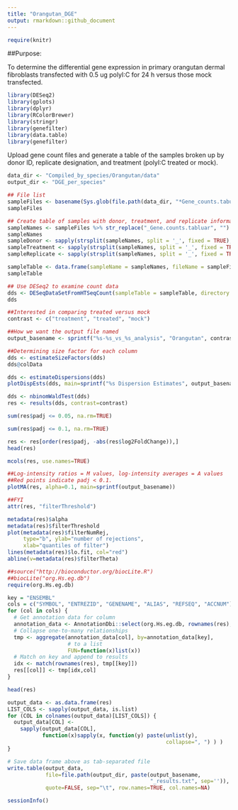 ```yaml
---
title: "Orangutan_DGE"
output: rmarkdown::github_document
---
```


```r
require(knitr)
```

##Purpose: 

To determine the differential gene expression in primary orangutan dermal fibroblasts transfected with 0.5 ug polyI:C for 24 h versus those mock transfected.

```r
library(DESeq2)
library(gplots)
library(dplyr)
library(RColorBrewer)
library(stringr)
library(genefilter)
library(data.table)
library(genefilter)
```

Upload gene count files and generate a table of the samples broken up by donor ID, replicate designation, and treatment (polyI:C treated or mock).
```r
data_dir <- "Compiled_by_species/Orangutan/data"
output_dir <- "DGE_per_species"

## File list
sampleFiles <- basename(Sys.glob(file.path(data_dir, "*Gene_counts.tabular")))
sampleFiles

## Create table of samples with donor, treatment, and replicate information
sampleNames <- sampleFiles %>% str_replace("_Gene.counts.tabluar", "") %>% str_replace("__htseq-count", "") %>% str_replace("^[0-9]*_", "")
sampleNames
sampleDonor <- sapply(strsplit(sampleNames, split = '_', fixed = TRUE), function(x) (x[1]))
sampleTreatment <- sapply(strsplit(sampleNames, split = '_', fixed = TRUE), function(x) (x[2]))
sampleReplicate <- sapply(strsplit(sampleNames, split = '_', fixed = TRUE), function(x) (x[3]))

sampleTable <- data.frame(sampleName = sampleNames, fileName = sampleFiles, donor = sampleDonor, treatment = sampleTreatment, replicate = sampleReplicate)
sampleTable

## Use DESeq2 to examine count data
dds <- DESeqDataSetFromHTSeqCount(sampleTable = sampleTable, directory = data_dir, design = ~donor + treatment)
dds
```

```r

##Interested in comparing treated versus mock
contrast <- c("treatment", "treated", "mock")

##How we want the output file named
output_basename <- sprintf("%s-%s_vs_%s_analysis", "Orangutan", contrast[2], contrast[3])

##Determining size factor for each column
dds <- estimateSizeFactors(dds)
dds@colData

```

```r

dds <- estimateDispersions(dds)
plotDispEsts(dds, main=sprintf("%s Dispersion Estimates", output_basename))

```

```r

dds <- nbinomWaldTest(dds)
res <- results(dds, contrast=contrast)

sum(res$padj <= 0.05, na.rm=TRUE)

sum(res$padj <= 0.1, na.rm=TRUE)

res <- res[order(res$padj, -abs(res$log2FoldChange)),]
head(res)

mcols(res, use.names=TRUE)

```

```r

##Log-intensity ratios = M values, log-intensity averages = A values
##Red points indicate padj < 0.1. 
plotMA(res, alpha=0.1, main=sprintf(output_basename))
```

```r

##FYI 
attr(res, "filterThreshold")

metadata(res)$alpha
metadata(res)$filterThreshold
plot(metadata(res)$filterNumRej,
     type="b", ylab="number of rejections",
     xlab="quantiles of filter")
lines(metadata(res)$lo.fit, col="red")
abline(v=metadata(res)$filterTheta)

```

```r

##source("http://bioconductor.org/biocLite.R")
##biocLite("org.Hs.eg.db")
require(org.Hs.eg.db)

key = "ENSEMBL"
cols = c("SYMBOL", "ENTREZID", "GENENAME", "ALIAS", "REFSEQ", "ACCNUM")
for (col in cols) {
  # Get annotation data for column
  annotation_data <- AnnotationDbi::select(org.Hs.eg.db, rownames(res), col, keytype=key)
  # Collapse one-to-many relationships
  tmp <- aggregate(annotation_data[col], by=annotation_data[key],
                   # to a list
                   FUN=function(x)list(x))
  # Match on key and append to results
  idx <- match(rownames(res), tmp[[key]])
  res[[col]] <- tmp[idx,col]
}

head(res)

```

```r
output_data <- as.data.frame(res)
LIST_COLS <- sapply(output_data, is.list)
for (COL in colnames(output_data)[LIST_COLS]) {
  output_data[COL] <-
    sapply(output_data[COL],
           function(x)sapply(x, function(y) paste(unlist(y),
                                                  collapse=", ") ) )
}

# Save data frame above as tab-separated file
write.table(output_data,
            file=file.path(output_dir, paste(output_basename,
                                             "_results.txt", sep='')),
            quote=FALSE, sep="\t", row.names=TRUE, col.names=NA)
```

```r
sessionInfo()
```

